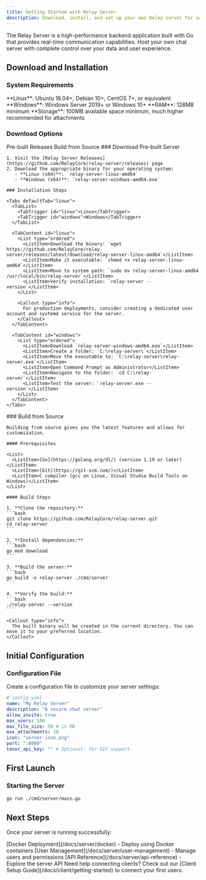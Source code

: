 ```yaml
---
title: Getting Started with Relay Server
description: Download, install, and set up your own Relay server for secure, self-hosted chat
---
```


The Relay Server is a high-performance backend application built with Go that provides real-time communication capabilities. Host your own chat server with complete control over your data and user experience.

## Download and Installation

### System Requirements

<List>
    <ListItem>
        **Linux**: Ubuntu 18.04+, Debian 10+, CentOS 7+, or equivalent
    </ListItem>
    <ListItem>**Windows**: Windows Server 2019+ or Windows 10+</ListItem>
    <ListItem>**RAM**: 128MB minimum</ListItem>
    <ListItem>
        **Storage**: 100MB available space minimum, much higher recommended for
        attachments
    </ListItem>
</List>

### Download Options

<Tabs defaultTab="releases">
  <TabList>
    <TabTrigger id="releases">Pre-built Releases</TabTrigger>
    <TabTrigger id="source">Build from Source</TabTrigger>
  </TabList>

  <TabContent id="releases">
    ### Download Pre-built Server

    1. Visit the [Relay Server Releases](https://github.com/RelayCore/relay-server/releases) page
    2. Download the appropriate binary for your operating system:
       - **Linux (x64)**: `relay-server-linux-amd64`
       - **Windows (x64)**: `relay-server-windows-amd64.exe`

    ### Installation Steps

    <Tabs defaultTab="linux">
      <TabList>
        <TabTrigger id="linux">Linux</TabTrigger>
        <TabTrigger id="windows">Windows</TabTrigger>
      </TabList>

      <TabContent id="linux">
        <List type="ordered">
          <ListItem>Download the binary: `wget https://github.com/RelayCore/relay-server/releases/latest/download/relay-server-linux-amd64`</ListItem>
          <ListItem>Make it executable: `chmod +x relay-server-linux-amd64`</ListItem>
          <ListItem>Move to system path: `sudo mv relay-server-linux-amd64 /usr/local/bin/relay-server`</ListItem>
          <ListItem>Verify installation: `relay-server --version`</ListItem>
        </List>

        <Callout type="info">
          For production deployments, consider creating a dedicated user account and systemd service for the server.
        </Callout>
      </TabContent>

      <TabContent id="windows">
        <List type="ordered">
          <ListItem>Download `relay-server-windows-amd64.exe`</ListItem>
          <ListItem>Create a folder: `C:\relay-server\`</ListItem>
          <ListItem>Move the executable to: `C:\relay-server\relay-server.exe`</ListItem>
          <ListItem>Open Command Prompt as Administrator</ListItem>
          <ListItem>Navigate to the folder: `cd C:\relay-server`</ListItem>
          <ListItem>Test the server: `relay-server.exe --version`</ListItem>
        </List>
      </TabContent>
    </Tabs>

  </TabContent>

  <TabContent id="source">
    ### Build from Source

    Building from source gives you the latest features and allows for customization.

    #### Prerequisites

    <List>
      <ListItem>[Go](https://golang.org/dl/) (version 1.19 or later)</ListItem>
      <ListItem>[Git](https://git-scm.com/)</ListItem>
      <ListItem>C compiler (gcc on Linux, Visual Studio Build Tools on Windows)</ListItem>
    </List>

    #### Build Steps

    1. **Clone the repository:**
    ```bash
    git clone https://github.com/RelayCore/relay-server.git
    cd relay-server
    ```

    2. **Install dependencies:**
    ```bash
    go mod download
    ```

    3. **Build the server:**
    ```bash
    go build -o relay-server ./cmd/server
    ```

    4. **Verify the build:**
    ```bash
    ./relay-server --version
    ```

    <Callout type="info">
      The built binary will be created in the current directory. You can move it to your preferred location.
    </Callout>

  </TabContent>
</Tabs>

## Initial Configuration

### Configuration File

Create a configuration file to customize your server settings:

```yaml
# config.yaml
name: "My Relay Server"
description: "A secure chat server"
allow_invite: true
max_users: 100
max_file_size: 50 # in MB
max_attachments: 10
icon: "server-icon.png"
port: ":8080"
tenor_api_key: "" # Optional: for GIF support
```

## First Launch

### Starting the Server

```bash
go run ./cmd/server/main.go
```

## Next Steps

Once your server is running successfully:

<List>
    <ListItem>
        [Docker Deployment](/docs/server/docker) - Deploy using Docker
        containers
    </ListItem>
    <ListItem>
        [User Management](/docs/server/user-management) - Manage users and
        permissions
    </ListItem>
    <ListItem>
        [API Reference](/docs/server/api-reference) - Explore the server API
    </ListItem>
</List>

<Callout type="info">
    Need help connecting clients? Check out our [Client Setup
    Guide](/docs/client/getting-started) to connect your first users.
</Callout>

